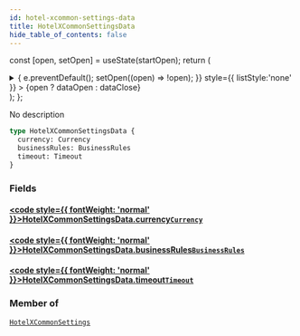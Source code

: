 ```yaml
---
id: hotel-xcommon-settings-data
title: HotelXCommonSettingsData
hide_table_of_contents: false
---
```






const [open, setOpen] = useState(startOpen);
return (
<details {...(open ? { open: true } : {})} className="details" style={{ border:'none', boxShadow:'none', background:'var(--ifm-background-color)' }}>
<summary
onClick={(e) => {
e.preventDefault();
setOpen((open) => !open);
}}
style={{ listStyle:'none' }} >
{open ? dataOpen : dataClose}
</summary>
{open && children}
</details>
);
};

No description

```graphql
type HotelXCommonSettingsData {
  currency: Currency
  businessRules: BusinessRules
  timeout: Timeout
}
```

### Fields

#### [<code style={{ fontWeight: 'normal' }}>HotelXCommonSettingsData.<b>currency</b></code>](#)<Bullet />[`Currency`](/api/scalars/currency) <Badge class="badge badge--secondary" text="scalar"/>

>

#### [<code style={{ fontWeight: 'normal' }}>HotelXCommonSettingsData.<b>businessRules</b></code>](#)<Bullet />[`BusinessRules`](/api/objects/business-rules) <Badge class="badge badge--secondary" text="object"/>

>

#### [<code style={{ fontWeight: 'normal' }}>HotelXCommonSettingsData.<b>timeout</b></code>](#)<Bullet />[`Timeout`](/api/objects/timeout) <Badge class="badge badge--secondary" text="object"/>

>

### Member of

[`HotelXCommonSettings`](/api/objects/hotel-xcommon-settings) <Badge class="badge badge--secondary" text="object"/>

